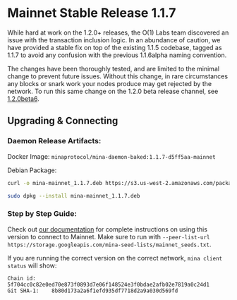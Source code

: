 
# Mainnet Stable Release 1.1.7

While hard at work on the 1.2.0+ releases, the O(1) Labs team discovered an issue with the transaction inclusion logic. In an abundance of caution, we have provided a stable fix on top of the existing 1.1.5 codebase, tagged as 1.1.7 to avoid any confusion with the previous 1.1.6alpha naming convention.

The changes have been thoroughly tested, and are limited to the minimal change to prevent future issues. Without this change, in rare circumstances any blocks or snark work your nodes produce may get rejected by the network. To run this same change on the 1.2.0 beta release channel, see [1.2.0beta6](/releases/1.2.0beta6).

## Upgrading & Connecting

### Daemon Release Artifacts:

Docker Image:
`minaprotocol/mina-daemon-baked:1.1.7-d5ff5aa-mainnet`

Debian Package:

```bash
curl -o mina-mainnet_1.1.7.deb https://s3.us-west-2.amazonaws.com/packages.o1test.net/pool/unstable/m/mi/mina-mainnet_1.1.5%2B-feature-tweak-d5ff5aa.deb

sudo dpkg --install mina-mainnet_1.1.7.deb
```

### Step by Step Guide:

Check out [our documentation](https://docs.minaprotocol.com/en/using-mina/connecting) for complete instructions on using this version to connect to Mainnet. Make sure to run with `--peer-list-url https://storage.googleapis.com/mina-seed-lists/mainnet_seeds.txt`.

If you are running the correct version on the correct network, `mina client status` will show:

```
Chain id:     5f704cc0c82e0ed70e873f0893d7e06f148524e3f0bdae2afb02e7819a0c24d1
Git SHA-1:    8b80d173a2a6f1efd935df7718d2a9a030d569fd
```

